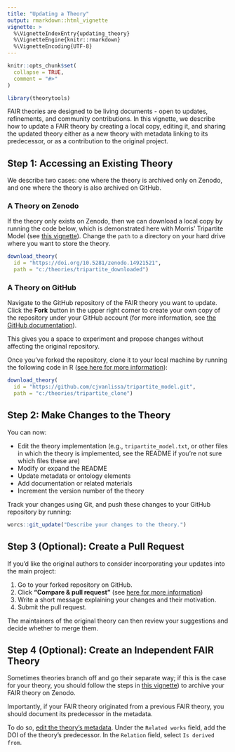 ```yaml
---
title: "Updating a Theory"
output: rmarkdown::html_vignette
vignette: >
  %\VignetteIndexEntry{updating_theory}
  %\VignetteEngine{knitr::rmarkdown}
  %\VignetteEncoding{UTF-8}
---
```


```r
knitr::opts_chunk$set(
  collapse = TRUE,
  comment = "#>"
)
```

```r
library(theorytools)
```

FAIR theories are designed to be living documents - open to updates, refinements, and community contributions.
In this vignette, we describe how to update a FAIR theory by creating a local copy, editing it, and sharing the updated theory either as a new theory with metadata linking to its predecessor, or as a contribution to the original project.

## Step 1: Accessing an Existing Theory

We describe two cases: one where the theory is archived only on Zenodo, and one where the theory is also archived on GitHub.

### A Theory on Zenodo

If the theory only exists on Zenodo,
then we can download a local copy by running the code below,
which is demonstrated here with Morris' Tripartite Model (see [this vignette](https://cjvanlissa.github.io/theorytools/articles/causal-inference.html)).
Change the `path` to a directory on your hard drive where you want to store the theory.

```r
download_theory(
  id = "https://doi.org/10.5281/zenodo.14921521",
  path = "c:/theories/tripartite_downloaded")
```

### A Theory on GitHub

Navigate to the GitHub repository of the FAIR theory you want to update.
Click the **Fork** button in the upper right corner to create your own copy of the repository under your GitHub account (for more information, see [the GitHub documentation](https://docs.github.com/en/pull-requests/collaborating-with-pull-requests/working-with-forks/fork-a-repo)).

This gives you a space to experiment and propose changes without affecting the original repository.

Once you've forked the repository, clone it to your local machine by running the following code in R ([see here for more information](https://docs.github.com/en/repositories/creating-and-managing-repositories/cloning-a-repository)):


```r
download_theory(
  id = "https://github.com/cjvanlissa/tripartite_model.git",
  path = "c:/theories/tripartite_clone")
```

## Step 2: Make Changes to the Theory

You can now:

* Edit the theory implementation (e.g., `tripartite_model.txt`, or other files in which the theory is implemented, see the README if you're not sure which files these are)
* Modify or expand the README
* Update metadata or ontology elements
* Add documentation or related materials
* Increment the version number of the theory

Track your changes using Git, and push these changes to your GitHub repository by running:

```r
worcs::git_update("Describe your changes to the theory.")
```


## Step 3 (Optional): Create a Pull Request

If you'd like the original authors to consider incorporating your updates into the main project:

1. Go to your forked repository on GitHub.
2. Click **"Compare & pull request"** (see [here for more information](https://github.blog/developer-skills/github/beginners-guide-to-github-creating-a-pull-request/))
3. Write a short message explaining your changes and their motivation.
4. Submit the pull request.

The maintainers of the original theory can then review your suggestions and decide whether to merge them.

## Step 4 (Optional): Create an Independent FAIR Theory

Sometimes theories branch off and go their separate way;
if this is the case for your theory, you should follow the steps in [this vignette](https://cjvanlissa.github.io/theorytools/articles/fair-theory.html)) to archive your FAIR theory on Zenodo.

Importantly, if your FAIR theory originated from a previous FAIR theory, you should document its predecessor in the metadata.

To do so, [edit the theory's metadata](https://cjvanlissa.github.io/theorytools/articles/fair-theory.html#entering-meta-data). Under the `Related works` field, add the DOI of the theory's predecessor. In the `Relation` field, select `Is derived from`.
